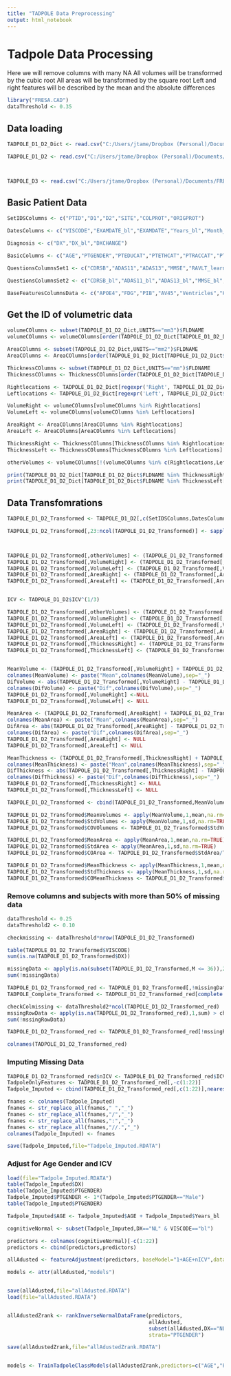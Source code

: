 ```yaml
---
title: "TADPOLE Data Preprocessing"
output: html_notebook
---
```


# Tadpole Data Processing

Here we will remove columns with many NA
All volumes will be transformed by the cubic root
All areas will be transformed by the square root
Left and right features will be described by the mean and the absolute differences

```r
library("FRESA.CAD")
dataThreshold <- 0.35
```


## Data loading

```r
TADPOLE_D1_D2_Dict <- read.csv("C:/Users/jtame/Dropbox (Personal)/Documents/FRESACAD/TADPOLE/TADPOLE/TADPOLE_D1_D2_Dict.csv", na.strings=c("NA",-4,"-4.0",""," "))

TADPOLE_D1_D2 <- read.csv("C:/Users/jtame/Dropbox (Personal)/Documents/FRESACAD/TADPOLE/TADPOLE/TADPOLE_D1_D2.csv", na.strings=c("NA",-4,"-4.0",""," "))



TADPOLE_D3 <- read.csv("C:/Users/jtame/Dropbox (Personal)/Documents/FRESACAD/TADPOLE/TADPOLE/TADPOLE_D3.csv", na.strings=c("NA",-4,"-4.0",""," "))


```

## Basic Patient Data 

```r


SetIDSColumns <- c("PTID","D1","D2","SITE","COLPROT","ORIGPROT")

DatesColumns <- c("VISCODE","EXAMDATE_bl","EXAMDATE","Years_bl","Month_bl","Month","M")

Diagnosis <- c("DX","DX_bl","DXCHANGE")

BasicColumns <- c("AGE","PTGENDER","PTEDUCAT","PTETHCAT","PTRACCAT","PTMARRY")

QuestionsColumnsSet1 <- c("CDRSB","ADAS11","ADAS13","MMSE","RAVLT_learning","RAVLT_immediate","FAQ","MOCA","EcogPtMem","EcogPtLang","EcogPtVisspat","EcogPtPlan","EcogPtOrgan","EcogPtDivatt","EcogPtTotal","EcogSPMem","EcogSPLang","EcogSPVisspat","EcogSPPlan","EcogSPOrgan","EcogSPDivatt","EcogSPTotal")

QuestionsColumnsSet2 <- c("CDRSB_bl","ADAS11_bl","ADAS13_bl","MMSE_bl","RAVLT_learning_bl","RAVLT_immediate_bl","FAQ_bl","MOCA_bl","EcogPtMem_bl","EcogPtLang_bl","EcogPtVisspat_bl","EcogPtPlan_bl","EcogPtOrgan_bl","EcogPtDivatt_bl","EcogPtTotal_bl","EcogSPMem_bl","EcogSPLang_bl","EcogSPVisspat_bl","EcogSPPlan_bl","EcogSPOrgan_bl","EcogSPDivatt_bl","EcogSPTotal_bl")

BaseFeaturesColumnsData <- c("APOE4","FDG","PIB","AV45","Ventricles","Hippocampus","WholeBrain","Entorhinal","Fusiform","MidTemp","ICV","Ventricles_bl","Hippocampus_bl","WholeBrain_bl","Entorhinal_bl","Fusiform_bl","MidTemp_bl","ICV_bl","FDG_bl","PIB_bl","AV45_bl","ABETA_UPENNBIOMK9_04_19_17","TAU_UPENNBIOMK9_04_19_17","PTAU_UPENNBIOMK9_04_19_17")

```

## Get the ID of volumetric data

```r

volumeCOlumns <- subset(TADPOLE_D1_D2_Dict,UNITS=="mm3")$FLDNAME
volumeCOlumns <- volumeCOlumns[order(TADPOLE_D1_D2_Dict[TADPOLE_D1_D2_Dict$FLDNAME %in% volumeCOlumns,"TEXT"])]

AreaCOlumns <- subset(TADPOLE_D1_D2_Dict,UNITS=="mm2")$FLDNAME
AreaCOlumns <- AreaCOlumns[order(TADPOLE_D1_D2_Dict[TADPOLE_D1_D2_Dict$FLDNAME %in% AreaCOlumns,"TEXT"])]

ThicknessCOlumns <- subset(TADPOLE_D1_D2_Dict,UNITS=="mm")$FLDNAME
ThicknessCOlumns <- ThicknessCOlumns[order(TADPOLE_D1_D2_Dict[TADPOLE_D1_D2_Dict$FLDNAME %in% ThicknessCOlumns,"TEXT"])]

Rightlocations <- TADPOLE_D1_D2_Dict[regexpr('Right', TADPOLE_D1_D2_Dict$TEXT) > 0,"FLDNAME"]
Leftlocations <- TADPOLE_D1_D2_Dict[regexpr('Left', TADPOLE_D1_D2_Dict$TEXT) > 0,"FLDNAME"]

VolumeRight <- volumeCOlumns[volumeCOlumns %in% Rightlocations]
VolumeLeft <- volumeCOlumns[volumeCOlumns %in% Leftlocations]

AreaRight <- AreaCOlumns[AreaCOlumns %in% Rightlocations]
AreaLeft <- AreaCOlumns[AreaCOlumns %in% Leftlocations]

ThicknessRight <- ThicknessCOlumns[ThicknessCOlumns %in% Rightlocations]
ThicknessLeft <- ThicknessCOlumns[ThicknessCOlumns %in% Leftlocations]

otherVolumes <- volumeCOlumns[!(volumeCOlumns %in% c(Rightlocations,Leftlocations))]

print(TADPOLE_D1_D2_Dict[TADPOLE_D1_D2_Dict$FLDNAME %in% ThicknessRight[1:5],"TEXT"])
print(TADPOLE_D1_D2_Dict[TADPOLE_D1_D2_Dict$FLDNAME %in% ThicknessLeft[1:5],"TEXT"])


```
## Data Transfomrations


```r

TADPOLE_D1_D2_Transformed <- TADPOLE_D1_D2[,c(SetIDSColumns,DatesColumns,Diagnosis,BasicColumns,QuestionsColumnsSet1,QuestionsColumnsSet2,BaseFeaturesColumnsData,otherVolumes,VolumeRight,VolumeLeft,AreaRight,AreaLeft,ThicknessRight,ThicknessLeft)]

TADPOLE_D1_D2_Transformed[,23:ncol(TADPOLE_D1_D2_Transformed)] <- sapply(TADPOLE_D1_D2_Transformed[,23:ncol(TADPOLE_D1_D2_Transformed)],as.numeric)



TADPOLE_D1_D2_Transformed[,otherVolumes] <- (TADPOLE_D1_D2_Transformed[,otherVolumes])^(1/3)
TADPOLE_D1_D2_Transformed[,VolumeRight] <- (TADPOLE_D1_D2_Transformed[,VolumeRight])^(1/3)
TADPOLE_D1_D2_Transformed[,VolumeLeft] <- (TADPOLE_D1_D2_Transformed[,VolumeLeft])^(1/3)
TADPOLE_D1_D2_Transformed[,AreaRight] <- (TADPOLE_D1_D2_Transformed[,AreaRight])^1/2
TADPOLE_D1_D2_Transformed[,AreaLeft] <- (TADPOLE_D1_D2_Transformed[,AreaLeft])^1/2


ICV <- TADPOLE_D1_D2$ICV^(1/3)

TADPOLE_D1_D2_Transformed[,otherVolumes] <- (TADPOLE_D1_D2_Transformed[,otherVolumes])/ICV
TADPOLE_D1_D2_Transformed[,VolumeRight] <- (TADPOLE_D1_D2_Transformed[,VolumeRight])/ICV
TADPOLE_D1_D2_Transformed[,VolumeLeft] <- (TADPOLE_D1_D2_Transformed[,VolumeLeft])/ICV
TADPOLE_D1_D2_Transformed[,AreaRight] <- (TADPOLE_D1_D2_Transformed[,AreaRight])/ICV
TADPOLE_D1_D2_Transformed[,AreaLeft] <- (TADPOLE_D1_D2_Transformed[,AreaLeft])/ICV
TADPOLE_D1_D2_Transformed[,ThicknessRight] <- (TADPOLE_D1_D2_Transformed[,ThicknessRight])/ICV
TADPOLE_D1_D2_Transformed[,ThicknessLeft] <- (TADPOLE_D1_D2_Transformed[,ThicknessLeft])/ICV


MeanVolume <- (TADPOLE_D1_D2_Transformed[,VolumeRight] + TADPOLE_D1_D2_Transformed[,VolumeLeft])/2
colnames(MeanVolume) <- paste("Mean",colnames(MeanVolume),sep="_")
DifVolume <- abs(TADPOLE_D1_D2_Transformed[,VolumeRight] - TADPOLE_D1_D2_Transformed[,VolumeLeft])
colnames(DifVolume) <- paste("Dif",colnames(DifVolume),sep="_")
TADPOLE_D1_D2_Transformed[,VolumeRight] <-NULL
TADPOLE_D1_D2_Transformed[,VolumeLeft] <- NULL

MeanArea <- (TADPOLE_D1_D2_Transformed[,AreaRight] + TADPOLE_D1_D2_Transformed[,AreaLeft])/2
colnames(MeanArea) <- paste("Mean",colnames(MeanArea),sep="_")
DifArea <- abs(TADPOLE_D1_D2_Transformed[,AreaRight] - TADPOLE_D1_D2_Transformed[,AreaLeft])
colnames(DifArea) <- paste("Dif",colnames(DifArea),sep="_")
TADPOLE_D1_D2_Transformed[,AreaRight] <- NULL
TADPOLE_D1_D2_Transformed[,AreaLeft] <- NULL

MeanThickness <- (TADPOLE_D1_D2_Transformed[,ThicknessRight] + TADPOLE_D1_D2_Transformed[,ThicknessLeft])/2
colnames(MeanThickness) <- paste("Mean",colnames(MeanThickness),sep="_")
DifThickness <- abs(TADPOLE_D1_D2_Transformed[,ThicknessRight] - TADPOLE_D1_D2_Transformed[,ThicknessLeft])
colnames(DifThickness) <- paste("Dif",colnames(DifThickness),sep="_")
TADPOLE_D1_D2_Transformed[,ThicknessRight] <- NULL
TADPOLE_D1_D2_Transformed[,ThicknessLeft] <- NULL

TADPOLE_D1_D2_Transformed <- cbind(TADPOLE_D1_D2_Transformed,MeanVolume,DifVolume,MeanArea,DifArea,MeanThickness,DifThickness)

TADPOLE_D1_D2_Transformed$MeanVolumes <- apply(MeanVolume,1,mean,na.rm=TRUE)
TADPOLE_D1_D2_Transformed$StdVolumes <- apply(MeanVolume,1,sd,na.rm=TRUE)
TADPOLE_D1_D2_Transformed$COVOlumens <- TADPOLE_D1_D2_Transformed$StdVolumes/TADPOLE_D1_D2_Transformed$MeanVolumes

TADPOLE_D1_D2_Transformed$MeanArea <- apply(MeanArea,1,mean,na.rm=TRUE)
TADPOLE_D1_D2_Transformed$StdArea <- apply(MeanArea,1,sd,na.rm=TRUE)
TADPOLE_D1_D2_Transformed$COArea <- TADPOLE_D1_D2_Transformed$StdArea/TADPOLE_D1_D2_Transformed$MeanArea

TADPOLE_D1_D2_Transformed$MeanThickness <- apply(MeanThickness,1,mean,na.rm=TRUE)
TADPOLE_D1_D2_Transformed$StdThickness <- apply(MeanThickness,1,sd,na.rm=TRUE)
TADPOLE_D1_D2_Transformed$COMeanThickness <- TADPOLE_D1_D2_Transformed$StdThickness/TADPOLE_D1_D2_Transformed$MeanThickness


```

### Remove columns and subjects with more than 50% of missing data

```r
dataThreshold <- 0.25
dataThreshold2 <- 0.10

checkmissing <- dataThreshold*nrow(TADPOLE_D1_D2_Transformed)

table(TADPOLE_D1_D2_Transformed$VISCODE)
sum(is.na(TADPOLE_D1_D2_Transformed$DX))

missingData <- apply(is.na(subset(TADPOLE_D1_D2_Transformed,M <= 36)),2,sum) > checkmissing
sum(!missingData)

TADPOLE_D1_D2_Transformed_red <- TADPOLE_D1_D2_Transformed[,!missingData]
TADPOLE_Complete_Transformed <- TADPOLE_D1_D2_Transformed_red[complete.cases(TADPOLE_D1_D2_Transformed_red),]

checkColmissing <- dataThreshold2*ncol(TADPOLE_D1_D2_Transformed_red)
mssingRowData <- apply(is.na(TADPOLE_D1_D2_Transformed_red),1,sum) > checkColmissing
sum(!mssingRowData)

TADPOLE_D1_D2_Transformed_red <- TADPOLE_D1_D2_Transformed_red[!mssingRowData,]

colnames(TADPOLE_D1_D2_Transformed_red)

```

### Imputing Missing Data

```r

TADPOLE_D1_D2_Transformed_red$nICV <- TADPOLE_D1_D2_Transformed_red$ICV^(1/3)
TadpoleOnlyFeatures <- TADPOLE_D1_D2_Transformed_red[,-c(1:22)]
Tadpole_Imputed <- cbind(TADPOLE_D1_D2_Transformed_red[,c(1:22)],nearestNeighborImpute(TadpoleOnlyFeatures))

fnames <- colnames(Tadpole_Imputed)
fnames <- str_replace_all(fnames," ","_")
fnames <- str_replace_all(fnames,"/","_")
fnames <- str_replace_all(fnames,":","_")
fnames <- str_replace_all(fnames,"//.","_")
colnames(Tadpole_Imputed) <- fnames


```

```r
save(Tadpole_Imputed,file="Tadpole_Imputed.RDATA")
```


### Adjust for Age Gender and ICV

```r
load(file="Tadpole_Imputed.RDATA")
table(Tadpole_Imputed$DX)
table(Tadpole_Imputed$PTGENDER)
Tadpole_Imputed$PTGENDER <- 1*(Tadpole_Imputed$PTGENDER=="Male")
table(Tadpole_Imputed$PTGENDER)

Tadpole_Imputed$AGE <- Tadpole_Imputed$AGE + Tadpole_Imputed$Years_bl

cognitiveNormal <- subset(Tadpole_Imputed,DX=="NL" & VISCODE=="bl")

predictors <- colnames(cognitiveNormal)[-c(1:22)]
predictors <- cbind(predictors,predictors)

allAdusted <- featureAdjustment(predictors, baseModel="1+AGE+nICV",data=Tadpole_Imputed,referenceframe=cognitiveNormal,strata="PTGENDER", type = "LM", pvalue = 0.001)

models <- attr(allAdusted,"models")


save(allAdusted,file="allAdusted.RDATA")
load(file="allAdusted.RDATA")


allAdustedZrank <- rankInverseNormalDataFrame(predictors, 
                                              allAdusted, 
                                              subset(allAdusted,DX=="NL" & VISCODE=="bl"),
                                              strata="PTGENDER")

save(allAdustedZrank,file="allAdustedZrank.RDATA")


models <- TrainTadpoleClassModels(allAdustedZrank,predictors=c("AGE","PTGENDER",colnames(allAdustedZrank)[-c(1:22)]))


```



